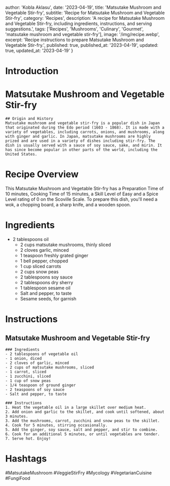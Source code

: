 
  author: 'Kobla Aklasu',
  date: '2023-04-19',
  title: 'Matsutake Mushroom and Vegetable Stir-fry',
  subtitle: 'Recipe for Matsutake Mushroom and Vegetable Stir-fry',
  category: 'Recipes',
  description: 'A recipe for Matsutake Mushroom and Vegetable Stir-fry, including ingredients, instructions, and serving suggestions.',
  tags: ['Recipes', 'Mushrooms', 'Culinary', 'Gourmet', 'matsutake mushroom and vegetable stir-fry'],
  image: '/img/recipe.webp',
  excerpt: 'Recipe instructions to prepare Matsutake Mushroom and Vegetable Stir-fry.',
  published: true,
  published_at: '2023-04-19',
  updated: true,
  updated_at: '2023-04-19'
}


  # Introduction

# Matsutake Mushroom and Vegetable Stir-fry
    
    ## Origin and History
    Matsutake mushroom and vegetable stir-fry is a popular dish in Japan that originated during the Edo period (1603 - 1868). It is made with a variety of vegetables, including carrots, onions, and mushrooms, along with ginger and garlic. In Japan, matsutake mushrooms are highly prized and are used in a variety of dishes including stir-fry. The dish is usually served with a sauce of soy sauce, sake, and mirin. It has since become popular in other parts of the world, including the United States.

# Recipe Overview

This Matsutake Mushroom and Vegetable Stir-fry has a Preparation Time of 10 minutes, Cooking Time of 15 minutes, a Skill Level of Easy and a Spice Level rating of 0 on the Scoville Scale. To prepare this dish, you'll need a wok, a chopping board, a sharp knife, and a wooden spoon.

# Ingredients

* 2 tablespoons oil
    * 2 cups matsutake mushrooms, thinly sliced
    * 2 cloves garlic, minced
    * 1 teaspoon freshly grated ginger
    * 1 bell pepper, chopped
    * 1 cup sliced carrots
    * 2 cups snow peas
    * 2 tablespoons soy sauce
    * 2 tablespoons dry sherry
    * 1 tablespoon sesame oil
    * Salt and pepper, to taste
    * Sesame seeds, for garnish

# Instructions

## Matsutake Mushroom and Vegetable Stir-fry
     
    ### Ingredients 
    - 2 tablespoons of vegetable oil
    - 1 onion, diced
    - 2 cloves of garlic, minced 
    - 2 cups of matsutake mushrooms, sliced
    - 1 carrot, sliced
    - 1 zucchini, sliced
    - 1 cup of snow peas
    - 1/4 teaspoon of ground ginger
    - 2 teaspoons of soy sauce
    - Salt and pepper, to taste
    
    ### Instructions
    1. Heat the vegetable oil in a large skillet over medium heat.
    2. Add onion and garlic to the skillet, and cook until softened, about 3 minutes.
    3. Add the mushrooms, carrot, zucchini and snow peas to the skillet.
    4. Cook for 5 minutes, stirring occasionally.
    5. Add the ginger, soy sauce, salt and pepper, and stir to combine.
    6. Cook for an additional 5 minutes, or until vegetables are tender.
    7. Serve hot. Enjoy!

# Hashtags

#MatsutakeMushroom #VeggieStirFry #Mycology #VegetarianCuisine #FungiFood



